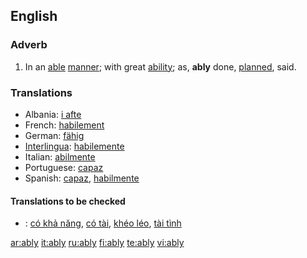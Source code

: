 ==English==

===Adverb===
{{en-adv}}

#In an [[able]] [[manner]]; with great [[ability]]; as, '''ably''' done, [[planned]], said.
===Translations===
*Albania: [[i afte]]
*French: [[habilement]]
*German: [[fähig]]
*[[Interlingua]]: [[habilemente]]
*Italian: [[abilmente]]
*Portuguese: [[capaz]]
*Spanish: [[capaz]], [[habilmente]]

====Translations to be checked====
{{checktrans}}
*{{ttbc|Vietnamese}}: [[có khả năng]], [[có tài]], [[khéo léo]], [[tài tình]]

[[ar:ably]]
[[it:ably]]
[[ru:ably]]
[[fi:ably]]
[[te:ably]]
[[vi:ably]]